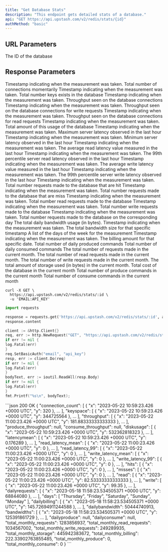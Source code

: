 ```yaml
---
title: "Get Database Stats"
description: "This endpoint gets detailed stats of a database."
api: "GET https://api.upstash.com/v2/redis/stats/{id}"
authMethod: "basic"
---
```


## URL Parameters

<ParamField path="id" type="string" required>
  The ID of the database
</ParamField>

## Response Parameters

<ResponseField name="connection_count" type="Object">
  <Expandable title="properties">
    <ResponseField name="x" type="string">
      Timestamp indicating when the measurement was taken.
    </ResponseField>
    <ResponseField name="y" type="int">
      Total number of connections momentarily
    </ResponseField>
  </Expandable>
</ResponseField>

<ResponseField name="keyspace" type="Object">
  <Expandable title="Properties">
    <ResponseField name="x" type="string">
      Timestamp indicating when the measurement was taken.
    </ResponseField>
    <ResponseField name="y" type="int">
      Total number keys exists in the database
    </ResponseField>
  </Expandable>
</ResponseField>

<ResponseField name="throughput" type="Object">
  <Expandable title="Properties">
    <ResponseField name="x" type="string">
      Timestamp indicating when the measurement was taken.
    </ResponseField>
    <ResponseField name="y" type="int">
      Throughput seen on the database connections
    </ResponseField>
  </Expandable>
</ResponseField>

<ResponseField name="produce_throughput" type="Object">
  <Expandable title="Properties">
    <ResponseField name="x" type="string">
      Timestamp indicating when the measurement was taken.
    </ResponseField>
    <ResponseField name="y" type="int">
      Throughput seen on the database connections for write requests
    </ResponseField>
  </Expandable>
</ResponseField>

<ResponseField name="consume_throughput" type="Object">
  <Expandable title="Properties">
    <ResponseField name="x" type="string">
      Timestamp indicating when the measurement was taken.
    </ResponseField>
    <ResponseField name="y" type="int">
      Throughput seen on the database connections for read requests
    </ResponseField>
  </Expandable>
</ResponseField>

<ResponseField name="diskusage" type="Object">
  <Expandable title="Properties">
    <ResponseField name="x" type="string">
      Timestamp indicating when the measurement was taken.
    </ResponseField>
    <ResponseField name="y" type="int">
      Total amount of this usage of the database
    </ResponseField>
  </Expandable>
</ResponseField>

<ResponseField name="latencymax" type="Object">
  <Expandable title="Properties">
    <ResponseField name="x" type="string">
      Timestamp indicating when the measurement was taken.
    </ResponseField>
    <ResponseField name="y" type="int">
      Maximum server latency observed in the last hour
    </ResponseField>
  </Expandable>
</ResponseField>

<ResponseField name="latencymin" type="Object">
  <Expandable title="Properties">
    <ResponseField name="x" type="string">
      Timestamp indicating when the measurement was taken.
    </ResponseField>
    <ResponseField name="y" type="int">
      Minimum server latency observed in the last hour
    </ResponseField>
  </Expandable>
</ResponseField>

<ResponseField name="read_latency_mean" type="Object">
  <Expandable title="Properties">
    <ResponseField name="x" type="string">
      Timestamp indicating when the measurement was taken.
    </ResponseField>
    <ResponseField name="y" type="int">
      The average read latency value measured in the last hour
    </ResponseField>
  </Expandable>
</ResponseField>

<ResponseField name="read_latency_99" type="Object">
  <Expandable title="Properties">
    <ResponseField name="x" type="string">
      Timestamp indicating when the measurement was taken.
    </ResponseField>
    <ResponseField name="y" type="int">
      The 99th percentile server read latency observed in the last hour
    </ResponseField>
  </Expandable>
</ResponseField>

<ResponseField name="write_latency_mean" type="Object">
  <Expandable title="Properties">
    <ResponseField name="x" type="string">
      Timestamp indicating when the measurement was taken.
    </ResponseField>
    <ResponseField name="y" type="int">
      The average write latency value measured in the last hour
    </ResponseField>
  </Expandable>
</ResponseField>

<ResponseField name="write_latency_99" type="Object">
  <Expandable title="Properties">
    <ResponseField name="x" type="string">
      Timestamp indicating when the measurement was taken.
    </ResponseField>
    <ResponseField name="y" type="int">
      The 99th percentile server write latency observed in the last hour
    </ResponseField>
  </Expandable>
</ResponseField>

<ResponseField name="hits" type="Object">
  <Expandable title="Properties">
    <ResponseField name="x" type="string">
      Timestamp indicating when the measurement was taken.
    </ResponseField>
    <ResponseField name="y" type="int">
      Total number requests made to the database that are hit
    </ResponseField>
  </Expandable>
</ResponseField>

<ResponseField name="misses" type="Object">
  <Expandable title="Properties">
    <ResponseField name="x" type="string">
      Timestamp indicating when the measurement was taken.
    </ResponseField>
    <ResponseField name="y" type="int">
      Total number requests made to the database that are miss
    </ResponseField>
  </Expandable>
</ResponseField>

<ResponseField name="read" type="Object">
  <Expandable title="Properties">
    <ResponseField name="x" type="string">
      Timestamp indicating when the measurement was taken.
    </ResponseField>
    <ResponseField name="y" type="int">
      Total number read requests made to the database
    </ResponseField>
  </Expandable>
</ResponseField>

<ResponseField name="write" type="Object">
  <Expandable title="Properties">
    <ResponseField name="x" type="string">
      Timestamp indicating when the measurement was taken.
    </ResponseField>
    <ResponseField name="y" type="int">
      Total number write requests made to the database
    </ResponseField>
  </Expandable>
</ResponseField>

<ResponseField name="dailyrequests" type="Object">
  <Expandable title="Properties">
    <ResponseField name="x" type="string">
      Timestamp indicating when the measurement was taken.
    </ResponseField>
    <ResponseField name="y" type="int">
      Total number requests made to the database on the corresponding day
    </ResponseField>
  </Expandable>
</ResponseField>

<ResponseField name="dailybandwidth" type="int">
  The total daily bandwidth usage (in bytes).
</ResponseField>

<ResponseField name="bandwidths" type="Object">
  <Expandable title="Properties">
    <ResponseField name="x" type="string">
      Timestamp indicating when the measurement was taken.
    </ResponseField>
    <ResponseField name="y" type="int">
      The total bandwidth size for that specific timestamp
    </ResponseField>
  </Expandable>
</ResponseField>

<ResponseField name="days" type="Array<string>">
  A list of the days of the week for the measurement
</ResponseField>

<ResponseField name="dailybilling" type="Object">
  <Expandable title="Properties">
    <ResponseField name="x" type="string">
      Timestamp indicating when the measurement was taken.
    </ResponseField>
    <ResponseField name="y" type="int">
      The billing amount for that specific date.
    </ResponseField>
  </Expandable>
</ResponseField>

<ResponseField name="dailyproduce" type="int">
  Total number of daily produced commands
</ResponseField>

<ResponseField name="dailyconsume" type="int">
  Total number of daily consumed commands
</ResponseField>

<ResponseField name="total_monthly_requests" type="int">
  The total number of requests made in the current month.
</ResponseField>

<ResponseField name="total_monthly_read_requests" type="int">
  The total number of read requests made in the current month.
</ResponseField>

<ResponseField name="total_monthly_write_requests" type="int">
  The total number of write requests made in the current month.
</ResponseField>

<ResponseField name="total_monthly_storage" type="int">
  The total amount of storage used (in bytes) in the current month.
</ResponseField>

<ResponseField name="total_monthly_billing" type="int">
  Total cost of the database in the current month
</ResponseField>

<ResponseField name="total_monthly_produce" type="int">
  Total number of produce commands in the current month
</ResponseField>

<ResponseField name="total_monthly_consume" type="int">
  Total number of consume commands in the current month
</ResponseField>

<RequestExample>

```shell curl
curl -X GET \
  https://api.upstash.com/v2/redis/stats/:id \
  -u 'EMAIL:API_KEY'
```

```python Python
import requests

response = requests.get('https://api.upstash.com/v2/redis/stats/:id', auth=('EMAIL', 'API_KEY'))
response.content
```

```go Go
client := &http.Client{}
req, err := http.NewRequest("GET", "https://api.upstash.com/v2/redis/stats/:id", nil)
if err != nil {
log.Fatal(err)
}
req.SetBasicAuth("email", "api_key")
resp, err := client.Do(req)
if err != nil {
log.Fatal(err)
}
bodyText, err := ioutil.ReadAll(resp.Body)
if err != nil {
log.Fatal(err)
}
fmt.Printf("%s\n", bodyText);
```

</RequestExample>

<ResponseExample>
```json 200 OK
{
  "connection_count": [
    {
      "x": "2023-05-22 10:59:23.426 +0000 UTC",
      "y": 320
    },
    ...
  ],
  "keyspace": [
    {
      "x": "2023-05-22 10:59:23.426 +0000 UTC",
      "y": 344725564
    },
    ...
  ],
  "throughput": [
    {
      "x": "2023-05-22 11:00:23.426 +0000 UTC",
      "y": 181.88333333333333
    },
    ...
  ],
  "produce_throughput": null,
  "consume_throughput": null,
  "diskusage": [
    {
      "x": "2023-05-22 10:59:23.426 +0000 UTC",
      "y": 532362818323
    },
    ...
  ],
  "latencymean": [
    {
      "x": "2023-05-22 10:59:23.426 +0000 UTC",
      "y": 0.176289
    },
    ...
  ],
  "read_latency_mean": [
    {
      "x": "2023-05-22 11:00:23.426 +0000 UTC",
      "y": 0
    },
    ...
  ],
  "read_latency_99": [
    {
      "x": "2023-05-22 11:00:23.426 +0000 UTC",
      "y": 0
    },
    ...
  ],
  "write_latency_mean": [
    {
      "x": "2023-05-22 11:00:23.426 +0000 UTC",
      "y": 0
    },
    ...
  ],
  "write_latency_99": [
    {
      "x": "2023-05-22 11:00:23.426 +0000 UTC",
      "y": 0
    },
    ...
  ],
  "hits": [
    {
      "x": "2023-05-22 11:00:23.426 +0000 UTC",
      "y": 0
    },
    ...
  ],
  "misses": [
    {
      "x": "2023-05-22 11:00:23.426 +0000 UTC",
      "y": 0
    },
    ...
  ],
  "read": [
    {
      "x": "2023-05-22 11:00:23.426 +0000 UTC",
      "y": 82.53333333333333
    },
    ...
  ],
  "write": [
    {
      "x": "2023-05-22 11:00:23.426 +0000 UTC",
      "y": 99.35
    },
    ...
  ],
  "dailyrequests": [
    {
      "x": "2023-05-18 11:58:23.534505371 +0000 UTC",
      "y": 68844080
    },
    ...
  ],
  "days": [
    "Thursday",
    "Friday",
    "Saturday",
    "Sunday",
    "Monday"
  ],
  "dailybilling": [
    {
      "x": "2023-05-18 11:58:23.534505371 +0000 UTC",
      "y": 145.72694911244588
    },
    ...
  ],
  "dailybandwidth": 50444740913,
  "bandwidths": [
    {
      "x": "2023-05-18 11:58:23.534505371 +0000 UTC",
      "y": 125391861729
    },
    ...
  ],
  "dailyproduce": null,
  "dailyconsume": null,
  "total_monthly_requests": 1283856937,
  "total_monthly_read_requests": 1034567002,
  "total_monthly_write_requests": 249289935,
  "total_monthly_storage": 445942383672,
  "total_monthly_billing": 222.33902763855485,
  "total_monthly_produce": 0,
  "total_monthly_consume": 0
}
```
</ResponseExample>
